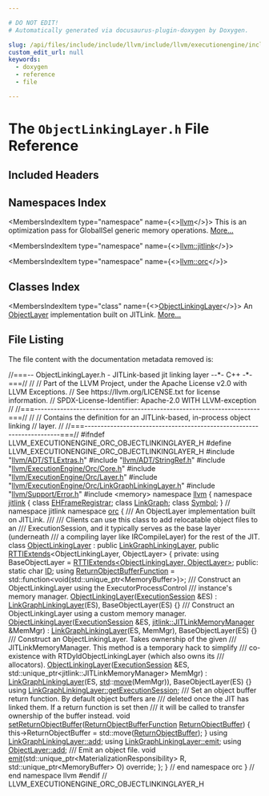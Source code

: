 ```yaml
---

# DO NOT EDIT!
# Automatically generated via docusaurus-plugin-doxygen by Doxygen.

slug: /api/files/include/include/llvm/include/llvm/executionengine/include/llvm/executionengine/orc/objectlinkinglayer-h
custom_edit_url: null
keywords:
  - doxygen
  - reference
  - file

---
```





# The `ObjectLinkingLayer.h` File Reference

<DoxygenPage pluginConfig={pluginConfig}>



## Included Headers

<IncludesList>
<IncludesListItem
  filePath="llvm/ADT/STLExtras.h"
  permalink="/docs/api/files/include/include/llvm/include/llvm/adt/stlextras-h"
  isLocal="true" />
<IncludesListItem
  filePath="llvm/ADT/StringRef.h"
  permalink="/docs/api/files/include/include/llvm/include/llvm/adt/stringref-h"
  isLocal="true" />
<IncludesListItem
  filePath="llvm/ExecutionEngine/Orc/Core.h"
  permalink="/docs/api/files/include/include/llvm/include/llvm/executionengine/include/llvm/executionengine/orc/core-h"
  isLocal="true" />
<IncludesListItem
  filePath="llvm/ExecutionEngine/Orc/Layer.h"
  permalink="/docs/api/files/include/include/llvm/include/llvm/executionengine/include/llvm/executionengine/orc/layer-h"
  isLocal="true" />
<IncludesListItem
  filePath="llvm/ExecutionEngine/Orc/LinkGraphLinkingLayer.h"
  permalink="/docs/api/files/include/include/llvm/include/llvm/executionengine/include/llvm/executionengine/orc/linkgraphlinkinglayer-h"
  isLocal="true" />
<IncludesListItem
  filePath="llvm/Support/Error.h"
  permalink="/docs/api/files/include/include/llvm/include/llvm/support/error-h"
  isLocal="true" />
<IncludesListItem
  filePath="memory"
  permalink=""
  isLocal="false" />
</IncludesList>

## Namespaces Index

<MembersIndex>

<MembersIndexItem
  type="namespace"
  name={<><a href="/docs/api/namespaces/llvm">llvm</a></>}>
This is an optimization pass for GlobalISel generic memory operations. <a href="/docs/api/namespaces/llvm/#details">More...</a>
</MembersIndexItem>

<MembersIndexItem
  type="namespace"
  name={<><a href="/docs/api/namespaces/llvm/jitlink">llvm::jitlink</a></>}>
</MembersIndexItem>

<MembersIndexItem
  type="namespace"
  name={<><a href="/docs/api/namespaces/llvm/orc">llvm::orc</a></>}>
</MembersIndexItem>

</MembersIndex>

## Classes Index

<MembersIndex>

<MembersIndexItem
  type="class"
  name={<><a href="/docs/api/classes/llvm/orc/objectlinkinglayer">ObjectLinkingLayer</a></>}>
An <a href="/docs/api/classes/llvm/orc/objectlayer">ObjectLayer</a> implementation built on JITLink. <a href="/docs/api/classes/llvm/orc/objectlinkinglayer/#details">More...</a>
</MembersIndexItem>

</MembersIndex>


## File Listing

The file content with the documentation metadata removed is:

<ProgramListing>

<Link id="l00001" /><CodeLine lineNumber="1"><Highlight kind="comment">//===-- ObjectLinkingLayer.h - JITLink-based jit linking layer --&#42;- C++ -&#42;-===//</Highlight><Highlight kind="normal"></Highlight></CodeLine>
<Link id="l00002" /><CodeLine lineNumber="2"><Highlight kind="normal"></Highlight><Highlight kind="comment">//</Highlight><Highlight kind="normal"></Highlight></CodeLine>
<Link id="l00003" /><CodeLine lineNumber="3"><Highlight kind="normal"></Highlight><Highlight kind="comment">// Part of the LLVM Project, under the Apache License v2.0 with LLVM Exceptions.</Highlight><Highlight kind="normal"></Highlight></CodeLine>
<Link id="l00004" /><CodeLine lineNumber="4"><Highlight kind="normal"></Highlight><Highlight kind="comment">// See https://llvm.org/LICENSE.txt for license information.</Highlight><Highlight kind="normal"></Highlight></CodeLine>
<Link id="l00005" /><CodeLine lineNumber="5"><Highlight kind="normal"></Highlight><Highlight kind="comment">// SPDX-License-Identifier: Apache-2.0 WITH LLVM-exception</Highlight><Highlight kind="normal"></Highlight></CodeLine>
<Link id="l00006" /><CodeLine lineNumber="6"><Highlight kind="normal"></Highlight><Highlight kind="comment">//</Highlight><Highlight kind="normal"></Highlight></CodeLine>
<Link id="l00007" /><CodeLine lineNumber="7"><Highlight kind="normal"></Highlight><Highlight kind="comment">//===----------------------------------------------------------------------===//</Highlight><Highlight kind="normal"></Highlight></CodeLine>
<Link id="l00008" /><CodeLine lineNumber="8"><Highlight kind="normal"></Highlight><Highlight kind="comment">//</Highlight><Highlight kind="normal"></Highlight></CodeLine>
<Link id="l00009" /><CodeLine lineNumber="9"><Highlight kind="normal"></Highlight><Highlight kind="comment">// Contains the definition for an JITLink-based, in-process object linking</Highlight><Highlight kind="normal"></Highlight></CodeLine>
<Link id="l00010" /><CodeLine lineNumber="10"><Highlight kind="normal"></Highlight><Highlight kind="comment">// layer.</Highlight><Highlight kind="normal"></Highlight></CodeLine>
<Link id="l00011" /><CodeLine lineNumber="11"><Highlight kind="normal"></Highlight><Highlight kind="comment">//</Highlight><Highlight kind="normal"></Highlight></CodeLine>
<Link id="l00012" /><CodeLine lineNumber="12"><Highlight kind="normal"></Highlight><Highlight kind="comment">//===----------------------------------------------------------------------===//</Highlight><Highlight kind="normal"></Highlight></CodeLine>
<Link id="l00013" /><CodeLine lineNumber="13"><Highlight kind="normal"></Highlight></CodeLine>
<Link id="l00014" /><CodeLine lineNumber="14"><Highlight kind="normal"></Highlight><Highlight kind="preprocessor">#ifndef LLVM&#95;EXECUTIONENGINE&#95;ORC&#95;OBJECTLINKINGLAYER&#95;H</Highlight><Highlight kind="normal"></Highlight></CodeLine>
<Link id="l00015" /><CodeLine lineNumber="15"><Highlight kind="normal"></Highlight><Highlight kind="preprocessor">#define LLVM&#95;EXECUTIONENGINE&#95;ORC&#95;OBJECTLINKINGLAYER&#95;H</Highlight><Highlight kind="normal"></Highlight></CodeLine>
<Link id="l00016" /><CodeLine lineNumber="16"><Highlight kind="normal"></Highlight></CodeLine>
<Link id="l00017" /><CodeLine lineNumber="17"><Highlight kind="normal"></Highlight><Highlight kind="preprocessor">#include &quot;<a href="/docs/api/files/include/include/llvm/include/llvm/adt/stlextras-h">llvm/ADT/STLExtras.h</a>&quot;</Highlight><Highlight kind="normal"></Highlight></CodeLine>
<Link id="l00018" /><CodeLine lineNumber="18"><Highlight kind="normal"></Highlight><Highlight kind="preprocessor">#include &quot;<a href="/docs/api/files/include/include/llvm/include/llvm/adt/stringref-h">llvm/ADT/StringRef.h</a>&quot;</Highlight><Highlight kind="normal"></Highlight></CodeLine>
<Link id="l00019" /><CodeLine lineNumber="19"><Highlight kind="normal"></Highlight><Highlight kind="preprocessor">#include &quot;<a href="/docs/api/files/include/include/llvm/include/llvm/executionengine/include/llvm/executionengine/orc/core-h">llvm/ExecutionEngine/Orc/Core.h</a>&quot;</Highlight><Highlight kind="normal"></Highlight></CodeLine>
<Link id="l00020" /><CodeLine lineNumber="20"><Highlight kind="normal"></Highlight><Highlight kind="preprocessor">#include &quot;<a href="/docs/api/files/include/include/llvm/include/llvm/executionengine/include/llvm/executionengine/orc/layer-h">llvm/ExecutionEngine/Orc/Layer.h</a>&quot;</Highlight><Highlight kind="normal"></Highlight></CodeLine>
<Link id="l00021" /><CodeLine lineNumber="21"><Highlight kind="normal"></Highlight><Highlight kind="preprocessor">#include &quot;<a href="/docs/api/files/include/include/llvm/include/llvm/executionengine/include/llvm/executionengine/orc/linkgraphlinkinglayer-h">llvm/ExecutionEngine/Orc/LinkGraphLinkingLayer.h</a>&quot;</Highlight><Highlight kind="normal"></Highlight></CodeLine>
<Link id="l00022" /><CodeLine lineNumber="22"><Highlight kind="normal"></Highlight><Highlight kind="preprocessor">#include &quot;<a href="/docs/api/files/include/include/llvm/include/llvm/support/error-h">llvm/Support/Error.h</a>&quot;</Highlight><Highlight kind="normal"></Highlight></CodeLine>
<Link id="l00023" /><CodeLine lineNumber="23"><Highlight kind="normal"></Highlight></CodeLine>
<Link id="l00024" /><CodeLine lineNumber="24"><Highlight kind="normal"></Highlight><Highlight kind="preprocessor">#include &lt;memory&gt;</Highlight><Highlight kind="normal"></Highlight></CodeLine>
<Link id="l00025" /><CodeLine lineNumber="25"><Highlight kind="normal"></Highlight></CodeLine>
<Link id="l00026" /><CodeLine lineNumber="26"><Highlight kind="normal"></Highlight><Highlight kind="keyword">namespace </Highlight><Highlight kind="normal"><a href="/docs/api/namespaces/llvm">llvm</a> &#123;</Highlight></CodeLine>
<Link id="l00027" /><CodeLine lineNumber="27"><Highlight kind="normal"></Highlight></CodeLine>
<Link id="l00028" /><CodeLine lineNumber="28"><Highlight kind="normal"></Highlight><Highlight kind="keyword">namespace </Highlight><Highlight kind="normal"><a href="/docs/api/namespaces/llvm/jitlink">jitlink</a> &#123;</Highlight></CodeLine>
<Link id="l00029" /><CodeLine lineNumber="29"><Highlight kind="normal"></Highlight><Highlight kind="keyword">class </Highlight><Highlight kind="normal"><a href="/docs/api/classes/llvm/jitlink/ehframeregistrar">EHFrameRegistrar</a>;</Highlight></CodeLine>
<Link id="l00030" /><CodeLine lineNumber="30"><Highlight kind="normal"></Highlight><Highlight kind="keyword">class </Highlight><Highlight kind="normal"><a href="/docs/api/classes/llvm/jitlink/linkgraph">LinkGraph</a>;</Highlight></CodeLine>
<Link id="l00031" /><CodeLine lineNumber="31"><Highlight kind="normal"></Highlight><Highlight kind="keyword">class </Highlight><Highlight kind="normal"><a href="/docs/api/classes/llvm/jitlink/symbol">Symbol</a>;</Highlight></CodeLine>
<Link id="l00032" /><CodeLine lineNumber="32"><Highlight kind="normal">&#125; </Highlight><Highlight kind="comment">// namespace jitlink</Highlight><Highlight kind="normal"></Highlight></CodeLine>
<Link id="l00033" /><CodeLine lineNumber="33"><Highlight kind="normal"></Highlight></CodeLine>
<Link id="l00034" /><CodeLine lineNumber="34"><Highlight kind="normal"></Highlight><Highlight kind="keyword">namespace </Highlight><Highlight kind="normal"><a href="/docs/api/namespaces/llvm/orc">orc</a> &#123;</Highlight></CodeLine>
<Link id="l00035" /><CodeLine lineNumber="35"><Highlight kind="normal"></Highlight><Highlight kind="comment"></Highlight></CodeLine>
<Link id="l00036" /><CodeLine lineNumber="36"><Highlight kind="comment">/// An ObjectLayer implementation built on JITLink.</Highlight></CodeLine>
<Link id="l00037" /><CodeLine lineNumber="37"><Highlight kind="comment">///</Highlight></CodeLine>
<Link id="l00038" /><CodeLine lineNumber="38"><Highlight kind="comment">/// Clients can use this class to add relocatable object files to an</Highlight></CodeLine>
<Link id="l00039" /><CodeLine lineNumber="39"><Highlight kind="comment">/// ExecutionSession, and it typically serves as the base layer (underneath</Highlight></CodeLine>
<Link id="l00040" /><CodeLine lineNumber="40"><Highlight kind="comment">/// a compiling layer like IRCompileLayer) for the rest of the JIT.</Highlight><Highlight kind="normal"></Highlight></CodeLine>
<Link id="l00041" /><CodeLine lineNumber="41" lineLink="/docs/api/classes/llvm/orc/objectlinkinglayer"><Highlight kind="normal"></Highlight><Highlight kind="keyword">class </Highlight><Highlight kind="normal"><a href="/docs/api/classes/llvm/orc/objectlinkinglayer/#a569f84e25f4009b5c39a445b5311bf38">ObjectLinkingLayer</a> : </Highlight><Highlight kind="keyword">public</Highlight><Highlight kind="normal"> <a href="/docs/api/classes/llvm/orc/linkgraphlinkinglayer/#ad724ca2d7c9b366f039bd13c3d04dcd3">LinkGraphLinkingLayer</a>,</Highlight></CodeLine>
<Link id="l00042" /><CodeLine lineNumber="42"><Highlight kind="normal">                           </Highlight><Highlight kind="keyword">public</Highlight><Highlight kind="normal"> <a href="/docs/api/classes/llvm/rttiextends">RTTIExtends</a>&lt;ObjectLinkingLayer, ObjectLayer&gt; &#123;</Highlight></CodeLine>
<Link id="l00043" /><CodeLine lineNumber="43"><Highlight kind="normal"></Highlight><Highlight kind="keyword">private</Highlight><Highlight kind="normal">:</Highlight></CodeLine>
<Link id="l00044" /><CodeLine lineNumber="44"><Highlight kind="normal">  </Highlight><Highlight kind="keyword">using </Highlight><Highlight kind="normal">BaseObjectLayer = <a href="/docs/api/classes/llvm/rttiextends">RTTIExtends&lt;ObjectLinkingLayer, ObjectLayer&gt;</a>;</Highlight></CodeLine>
<Link id="l00045" /><CodeLine lineNumber="45"><Highlight kind="normal"></Highlight></CodeLine>
<Link id="l00046" /><CodeLine lineNumber="46"><Highlight kind="normal"></Highlight><Highlight kind="keyword">public</Highlight><Highlight kind="normal">:</Highlight></CodeLine>
<Link id="l00047" /><CodeLine lineNumber="47" lineLink="/docs/api/classes/llvm/orc/objectlinkinglayer/#a9eae41d35e227d19a188c6b0287b9694"><Highlight kind="normal">  </Highlight><Highlight kind="keyword">static</Highlight><Highlight kind="normal"> </Highlight><Highlight kind="keywordtype">char</Highlight><Highlight kind="normal"> <a href="/docs/api/classes/llvm/orc/objectlinkinglayer/#a9eae41d35e227d19a188c6b0287b9694">ID</a>;</Highlight></CodeLine>
<Link id="l00048" /><CodeLine lineNumber="48"><Highlight kind="normal"></Highlight></CodeLine>
<Link id="l00049" /><CodeLine lineNumber="49" lineLink="/docs/api/classes/llvm/orc/objectlinkinglayer/#a286b2439c25722cee3d598c060a59e7d"><Highlight kind="normal">  </Highlight><Highlight kind="keyword">using </Highlight><Highlight kind="normal"><a href="/docs/api/classes/llvm/orc/objectlinkinglayer/#a286b2439c25722cee3d598c060a59e7d">ReturnObjectBufferFunction</a> =</Highlight></CodeLine>
<Link id="l00050" /><CodeLine lineNumber="50"><Highlight kind="normal">      std::function&lt;void(std::unique&#95;ptr&lt;MemoryBuffer&gt;)&gt;;</Highlight></CodeLine>
<Link id="l00051" /><CodeLine lineNumber="51"><Highlight kind="normal"></Highlight><Highlight kind="comment"></Highlight></CodeLine>
<Link id="l00052" /><CodeLine lineNumber="52"><Highlight kind="comment">  /// Construct an ObjectLinkingLayer using the ExecutorProcessControl</Highlight></CodeLine>
<Link id="l00053" /><CodeLine lineNumber="53"><Highlight kind="comment">  /// instance&#39;s memory manager.</Highlight><Highlight kind="normal"></Highlight></CodeLine>
<Link id="l00054" /><CodeLine lineNumber="54" lineLink="/docs/api/classes/llvm/orc/objectlinkinglayer/#a569f84e25f4009b5c39a445b5311bf38"><Highlight kind="normal">  <a href="/docs/api/classes/llvm/orc/objectlinkinglayer/#a569f84e25f4009b5c39a445b5311bf38">ObjectLinkingLayer</a>(<a href="/docs/api/classes/llvm/orc/executionsession">ExecutionSession</a> &amp;ES)</Highlight></CodeLine>
<Link id="l00055" /><CodeLine lineNumber="55"><Highlight kind="normal">      : <a href="/docs/api/classes/llvm/orc/linkgraphlinkinglayer/#ad724ca2d7c9b366f039bd13c3d04dcd3">LinkGraphLinkingLayer</a>(ES), BaseObjectLayer(ES) &#123;&#125;</Highlight></CodeLine>
<Link id="l00056" /><CodeLine lineNumber="56"><Highlight kind="normal"></Highlight><Highlight kind="comment"></Highlight></CodeLine>
<Link id="l00057" /><CodeLine lineNumber="57"><Highlight kind="comment">  /// Construct an ObjectLinkingLayer using a custom memory manager.</Highlight><Highlight kind="normal"></Highlight></CodeLine>
<Link id="l00058" /><CodeLine lineNumber="58" lineLink="/docs/api/classes/llvm/orc/objectlinkinglayer/#aa3e729ee8c040da41f4b7db4ceb010e5"><Highlight kind="normal">  <a href="/docs/api/classes/llvm/orc/objectlinkinglayer/#aa3e729ee8c040da41f4b7db4ceb010e5">ObjectLinkingLayer</a>(<a href="/docs/api/classes/llvm/orc/executionsession">ExecutionSession</a> &amp;ES,</Highlight></CodeLine>
<Link id="l00059" /><CodeLine lineNumber="59"><Highlight kind="normal">                     <a href="/docs/api/classes/llvm/jitlink/jitlinkmemorymanager">jitlink::JITLinkMemoryManager</a> &amp;MemMgr)</Highlight></CodeLine>
<Link id="l00060" /><CodeLine lineNumber="60"><Highlight kind="normal">      : <a href="/docs/api/classes/llvm/orc/linkgraphlinkinglayer/#ad724ca2d7c9b366f039bd13c3d04dcd3">LinkGraphLinkingLayer</a>(ES, MemMgr), BaseObjectLayer(ES) &#123;&#125;</Highlight></CodeLine>
<Link id="l00061" /><CodeLine lineNumber="61"><Highlight kind="normal"></Highlight><Highlight kind="comment"></Highlight></CodeLine>
<Link id="l00062" /><CodeLine lineNumber="62"><Highlight kind="comment">  /// Construct an ObjectLinkingLayer. Takes ownership of the given</Highlight></CodeLine>
<Link id="l00063" /><CodeLine lineNumber="63"><Highlight kind="comment">  /// JITLinkMemoryManager. This method is a temporary hack to simplify</Highlight></CodeLine>
<Link id="l00064" /><CodeLine lineNumber="64"><Highlight kind="comment">  /// co-existence with RTDyldObjectLinkingLayer (which also owns its</Highlight></CodeLine>
<Link id="l00065" /><CodeLine lineNumber="65"><Highlight kind="comment">  /// allocators).</Highlight><Highlight kind="normal"></Highlight></CodeLine>
<Link id="l00066" /><CodeLine lineNumber="66" lineLink="/docs/api/classes/llvm/orc/objectlinkinglayer/#ae0c0b7ebcf08cd50930dd0a4040a2129"><Highlight kind="normal">  <a href="/docs/api/classes/llvm/orc/objectlinkinglayer/#ae0c0b7ebcf08cd50930dd0a4040a2129">ObjectLinkingLayer</a>(<a href="/docs/api/classes/llvm/orc/executionsession">ExecutionSession</a> &amp;ES,</Highlight></CodeLine>
<Link id="l00067" /><CodeLine lineNumber="67"><Highlight kind="normal">                     std::unique&#95;ptr&lt;jitlink::JITLinkMemoryManager&gt; MemMgr)</Highlight></CodeLine>
<Link id="l00068" /><CodeLine lineNumber="68"><Highlight kind="normal">      : <a href="/docs/api/classes/llvm/orc/linkgraphlinkinglayer/#ad724ca2d7c9b366f039bd13c3d04dcd3">LinkGraphLinkingLayer</a>(ES, <a href="/docs/api/namespaces/std">std</a>::<a href="/docs/api/namespaces/llvm/#abfc9c7ecf70f66901e439f7c04ef3dbb">move</a>(MemMgr)), BaseObjectLayer(ES) &#123;&#125;</Highlight></CodeLine>
<Link id="l00069" /><CodeLine lineNumber="69"><Highlight kind="normal"></Highlight></CodeLine>
<Link id="l00070" /><CodeLine lineNumber="70"><Highlight kind="normal">  </Highlight><Highlight kind="keyword">using </Highlight><Highlight kind="normal"><a href="/docs/api/classes/llvm/orc/linkgraphlayer/#a5cb70ce82cd664c0945a09a5477f4157">LinkGraphLinkingLayer::getExecutionSession</a>;</Highlight></CodeLine>
<Link id="l00071" /><CodeLine lineNumber="71"><Highlight kind="normal"></Highlight><Highlight kind="comment"></Highlight></CodeLine>
<Link id="l00072" /><CodeLine lineNumber="72"><Highlight kind="comment">  /// Set an object buffer return function. By default object buffers are</Highlight></CodeLine>
<Link id="l00073" /><CodeLine lineNumber="73"><Highlight kind="comment">  /// deleted once the JIT has linked them. If a return function is set then</Highlight></CodeLine>
<Link id="l00074" /><CodeLine lineNumber="74"><Highlight kind="comment">  /// it will be called to transfer ownership of the buffer instead.</Highlight><Highlight kind="normal"></Highlight></CodeLine>
<Link id="l00075" /><CodeLine lineNumber="75" lineLink="/docs/api/classes/llvm/orc/objectlinkinglayer/#a4969d2212f78f895fc8184d5a9613387"><Highlight kind="normal">  </Highlight><Highlight kind="keywordtype">void</Highlight><Highlight kind="normal"> <a href="/docs/api/classes/llvm/orc/objectlinkinglayer/#a4969d2212f78f895fc8184d5a9613387">setReturnObjectBuffer</a>(<a href="/docs/api/classes/llvm/orc/objectlinkinglayer/#a286b2439c25722cee3d598c060a59e7d">ReturnObjectBufferFunction</a> <a href="/docs/api/classes/llvm/orc/linkgraphlinkinglayer/#a7ee84ff8561dcc47616711f6fb0847e4">ReturnObjectBuffer</a>) &#123;</Highlight></CodeLine>
<Link id="l00076" /><CodeLine lineNumber="76"><Highlight kind="normal">    this-&gt;ReturnObjectBuffer = std::move(<a href="/docs/api/classes/llvm/orc/linkgraphlinkinglayer/#a7ee84ff8561dcc47616711f6fb0847e4">ReturnObjectBuffer</a>);</Highlight></CodeLine>
<Link id="l00077" /><CodeLine lineNumber="77"><Highlight kind="normal">  &#125;</Highlight></CodeLine>
<Link id="l00078" /><CodeLine lineNumber="78"><Highlight kind="normal"></Highlight></CodeLine>
<Link id="l00079" /><CodeLine lineNumber="79"><Highlight kind="normal">  </Highlight><Highlight kind="keyword">using </Highlight><Highlight kind="normal"><a href="/docs/api/classes/llvm/orc/linkgraphlayer/#a67fe8582f6ab5381bac8a8f11435f831">LinkGraphLinkingLayer::add</a>;</Highlight></CodeLine>
<Link id="l00080" /><CodeLine lineNumber="80"><Highlight kind="normal">  </Highlight><Highlight kind="keyword">using </Highlight><Highlight kind="normal"><a href="/docs/api/classes/llvm/orc/linkgraphlinkinglayer/#a4da9675d079c8aff4abac6c5ca2bc4c2">LinkGraphLinkingLayer::emit</a>;</Highlight></CodeLine>
<Link id="l00081" /><CodeLine lineNumber="81"><Highlight kind="normal"></Highlight></CodeLine>
<Link id="l00082" /><CodeLine lineNumber="82"><Highlight kind="normal">  </Highlight><Highlight kind="keyword">using </Highlight><Highlight kind="normal"><a href="/docs/api/classes/llvm/orc/objectlayer/#af3a14765d70bbf88934f2246fa3bf951">ObjectLayer::add</a>;</Highlight></CodeLine>
<Link id="l00083" /><CodeLine lineNumber="83"><Highlight kind="normal"></Highlight><Highlight kind="comment"></Highlight></CodeLine>
<Link id="l00084" /><CodeLine lineNumber="84"><Highlight kind="comment">  /// Emit an object file.</Highlight><Highlight kind="normal"></Highlight></CodeLine>
<Link id="l00085" /><CodeLine lineNumber="85"><Highlight kind="normal">  </Highlight><Highlight kind="keywordtype">void</Highlight><Highlight kind="normal"> <a href="/docs/api/classes/llvm/orc/objectlinkinglayer/#a964526f0df9bb7f08d8965630e63280f">emit</a>(std::unique&#95;ptr&lt;MaterializationResponsibility&gt; R,</Highlight></CodeLine>
<Link id="l00086" /><CodeLine lineNumber="86"><Highlight kind="normal">            std::unique&#95;ptr&lt;MemoryBuffer&gt; O) </Highlight><Highlight kind="keyword">override</Highlight><Highlight kind="normal">;</Highlight></CodeLine>
<Link id="l00087" /><CodeLine lineNumber="87"><Highlight kind="normal">&#125;;</Highlight></CodeLine>
<Link id="l00088" /><CodeLine lineNumber="88"><Highlight kind="normal"></Highlight></CodeLine>
<Link id="l00089" /><CodeLine lineNumber="89"><Highlight kind="normal">&#125; </Highlight><Highlight kind="comment">// end namespace orc</Highlight><Highlight kind="normal"></Highlight></CodeLine>
<Link id="l00090" /><CodeLine lineNumber="90"><Highlight kind="normal">&#125; </Highlight><Highlight kind="comment">// end namespace llvm</Highlight><Highlight kind="normal"></Highlight></CodeLine>
<Link id="l00091" /><CodeLine lineNumber="91"><Highlight kind="normal"></Highlight></CodeLine>
<Link id="l00092" /><CodeLine lineNumber="92"><Highlight kind="normal"></Highlight><Highlight kind="preprocessor">#endif </Highlight><Highlight kind="comment">// LLVM&#95;EXECUTIONENGINE&#95;ORC&#95;OBJECTLINKINGLAYER&#95;H</Highlight><Highlight kind="normal"></Highlight></CodeLine>

</ProgramListing>


</DoxygenPage>
